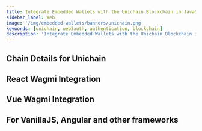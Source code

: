 ```yaml
---
title: Integrate Embedded Wallets with the Unichain Blockchain in JavaScript
sidebar_label: Web
image: '/img/embedded-wallets/banners/unichain.png'
keywords: [unichain, web3auth, authentication, blockchain]
description: 'Integrate Embedded Wallets with the Unichain Blockchain in JavaScript | Embedded Wallets'
---
```



<SEO
  title="Integrate Embedded Wallets with the Unichain Blockchain in JavaScript"
  description="Integrate Embedded Wallets with the Unichain Blockchain in JavaScript | Embedded Wallets"
  image="https://docs.metamask.io/img/embedded-wallets/banners/unichain.png"
  slug="/embedded-wallets/connect-blockchain/evm/unichain/web"
/>

## Chain Details for Unichain

<ChainDetailsUnichain />

## React Wagmi Integration

<ReactWagmiIntegration />

## Vue Wagmi Integration

<VueWagmiIntegration />

## For VanillaJS, Angular and other frameworks

<JsBlockchainMethods />
